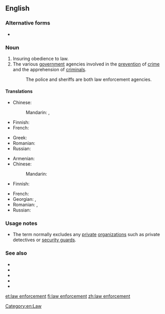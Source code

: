 {{also|law-enforcement}}
==English==
{{wikipedia}}
===Alternative forms===
* {{l|en|law-enforcement}}
===Noun===
{{en-noun|-}}

# Insuring obedience to law.
# The various [[government]] agencies involved in the [[prevention]] of [[crime]] and the apprehension of [[criminal]]s.
#: The police and sheriffs are both law enforcement agencies.

====Translations====
{{trans-top|insuring obedience to law}}
* Chinese:
*: Mandarin: {{t+|cmn|執法|sc=Hani}}, {{t+|cmn|执法|tr=zhífǎ|sc=Hani}}
* Finnish: {{t|fi|[[lain]] [[toimeenpano]]}}
* French: {{t-needed|fr}}
{{trans-mid}}
* Greek: {{t|el|επιβολή του νόμου|f}}
* Romanian: {{t-needed|ro}}
* Russian: {{t+|ru|правопримене́ние|n}}
{{trans-bottom}}

{{trans-top|various government agencies involved in the prevention of crime and the apprehension of criminals}}
* Armenian: {{t|hy|իրավապահ մարմիններ|p}}
* Chinese:
*: Mandarin: {{t-needed|cmn}}
* Finnish: {{t|fi|toimeenpanoviranomainen}}
{{trans-mid}}
* French: {{t-needed|fr}}
* Georgian: {{t|ka|კანონის გამტარებელი ორგანო}}, {{t|ka|სამართალდამცავი ორგანო}}
* Romanian: {{t|ro|organ juridic|n}}, {{t|ro|autoritate juridică|f}}
* Russian: {{t|ru|правоохрани́тельные о́рганы|m-p}}
{{trans-bottom}}

===Usage notes===
* The term normally excludes any [[private]] [[organization]]s such as private detectives or [[security guard]]s.

===See also===
* {{l|en|police}}
* {{l|en|sheriff}}
* {{l|en|FBI}}
* {{l|en|Interpol}}
* {{l|en|Scotland Yard}}

[[Category:en:Law]]

[[et:law enforcement]]
[[fi:law enforcement]]
[[zh:law enforcement]]
